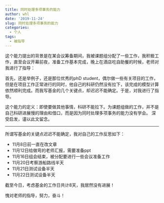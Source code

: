 ```yaml
---
title: 同时处理多项事务的能力
author: whl
date: '2019-11-24'
slug: 同时处理多项事务的能力
categories:
  - 个人
tags:
  - 被指导
---
```

这个能力提出的背景是在某会议筹备期间，我被课题组分配了一些工作，我积极工作，直至会议开幕前夜，准备工作基本完成，晚上在酒店吃自助餐的时候，老师对我进行了指导：

首先，还是举例子，还是那位优秀的phD student，偶尔做一些有关项目的工作，但是在项目工作正常进行的同时，他自己的科研仍然没有拉下，该完成的模型计算依然顺利完成。而我写基金的几个关键点，却迟迟不能确定。于是，对我进行了指导。

这个能力的定义：即使要做其他事情，科研不能拉下。为课题组做的工作，并不是自己科研进展慢的理由和借口，而是因为同时处理多项事务的能力没有学会。
深受启发，谨以此文留念。

---

所谓写基金的关键点迟迟不能确定，我对自己的工作反思如下：

- 11月8日前一直在改文章
- 11月12日给做弯的老师汇报，需要准备ppt
- 11月16日组会结束，被分配要进行一些会议准备工作
- 11月20日考察游船路线半天
- 11月21日测试设备半天
- 11月22日测试设备半天

截至今日，考虑基金的工作日共计8天，我居然没有进展！

愧对老师的指导，努力，奋斗！